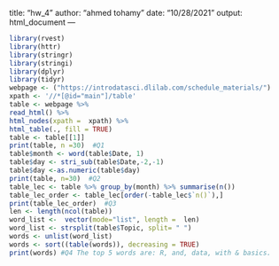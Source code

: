 title: "hw_4"
author: "ahmed tohamy"
date: "10/28/2021"
output: html_document
---

```r
library(rvest)
library(httr)
library(stringr)
library(stringi)
library(dplyr)
library(tidyr)
webpage <- ("https://introdatasci.dlilab.com/schedule_materials/")
xpath <- '//*[@id="main"]/table'
table <- webpage %>%
read_html() %>%
html_nodes(xpath =  xpath) %>%
html_table(., fill = TRUE) 
table <- table[[1]]
print(table, n =30)  #Q1
table$month <- word(table$Date, 1)
table$day <- stri_sub(table$Date,-2,-1)
table$day <-as.numeric(table$day)
print(table, n=30)  #Q2
table_lec <- table %>% group_by(month) %>% summarise(n())
table_lec_order <- table_lec[order(-table_lec$`n()`),]
print(table_lec_order)  #Q3
len <- length(ncol(table))
word_list <-  vector(mode="list", length =  len)
word_list <- strsplit(table$Topic, split= " ")
words <- unlist(word_list)
words <- sort((table(words)), decreasing = TRUE)
print(words) #Q4 The top 5 words are: R, and, data, with & basics. 
```
